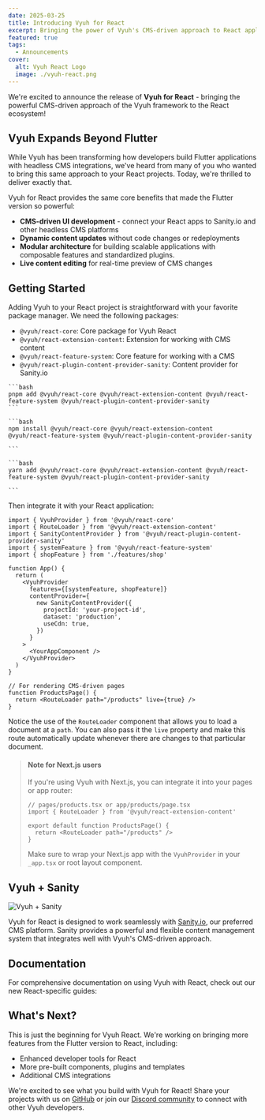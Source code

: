 ```yaml
---
date: 2025-03-25
title: Introducing Vyuh for React
excerpt: Bringing the power of Vyuh's CMS-driven approach to React applications
featured: true
tags:
  - Announcements
cover:
  alt: Vyuh React Logo
  image: ./vyuh-react.png
---
```



We're excited to announce the release of **Vyuh for React** - bringing the
powerful CMS-driven approach of the Vyuh framework to the React ecosystem!

## Vyuh Expands Beyond Flutter

While Vyuh has been transforming how developers build Flutter applications with
headless CMS integrations, we've heard from many of you who wanted to bring this
same approach to your React projects. Today, we're thrilled to deliver exactly
that.

Vyuh for React provides the same core benefits that made the Flutter version so
powerful:

- **CMS-driven UI development** - connect your React apps to Sanity.io and other
  headless CMS platforms
- **Dynamic content updates** without code changes or redeployments
- **Modular architecture** for building scalable applications with composable
  features and standardized plugins.
- **Live content editing** for real-time preview of CMS changes

## Getting Started

Adding Vyuh to your React project is straightforward with your favorite package
manager. We need the following packages:

- `@vyuh/react-core`: Core package for Vyuh React
- `@vyuh/react-extension-content`: Extension for working with CMS content
- `@vyuh/react-feature-system`: Core feature for working with a CMS
- `@vyuh/react-plugin-content-provider-sanity`: Content provider for Sanity.io

<Tabs>
  <TabItem label="pnpm">

    ```bash
    pnpm add @vyuh/react-core @vyuh/react-extension-content @vyuh/react-feature-system @vyuh/react-plugin-content-provider-sanity
    ```

  </TabItem>
  <TabItem label="npm">

    ```bash
    npm install @vyuh/react-core @vyuh/react-extension-content @vyuh/react-feature-system @vyuh/react-plugin-content-provider-sanity

    ```

  </TabItem>
  <TabItem label="yarn">

    ```bash
    yarn add @vyuh/react-core @vyuh/react-extension-content @vyuh/react-feature-system @vyuh/react-plugin-content-provider-sanity

    ```

  </TabItem>
</Tabs>

Then integrate it with your React application:

```tsx
import { VyuhProvider } from '@vyuh/react-core'
import { RouteLoader } from '@vyuh/react-extension-content'
import { SanityContentProvider } from '@vyuh/react-plugin-content-provider-sanity'
import { systemFeature } from '@vyuh/react-feature-system'
import { shopFeature } from './features/shop'

function App() {
  return (
    <VyuhProvider
      features={[systemFeature, shopFeature]}
      contentProvider={
        new SanityContentProvider({
          projectId: 'your-project-id',
          dataset: 'production',
          useCdn: true,
        })
      }
    >
      <YourAppComponent />
    </VyuhProvider>
  )
}

// For rendering CMS-driven pages
function ProductsPage() {
  return <RouteLoader path="/products" live={true} />
}
```

Notice the use of the `RouteLoader` component that allows you to load a document
at a `path`. You can also pass it the `live` property and make this route
automatically update whenever there are changes to that particular document.

> #### Note for Next.js users
>
> If you're using Vyuh with Next.js, you can integrate it into your pages or app
> router:
>
> ```tsx
> // pages/products.tsx or app/products/page.tsx
> import { RouteLoader } from '@vyuh/react-extension-content'
>
> export default function ProductsPage() {
>   return <RouteLoader path="/products" />
> }
> ```
>
> Make sure to wrap your Next.js app with the `VyuhProvider` in your `_app.tsx`
> or root layout component.

## Vyuh + Sanity

![Vyuh + Sanity](./vyuh-sanity.png)

Vyuh for React is designed to work seamlessly with
[Sanity.io](https://sanity.io), our preferred CMS platform. Sanity provides a
powerful and flexible content management system that integrates well with Vyuh's
CMS-driven approach.

## Documentation

For comprehensive documentation on using Vyuh with React, check out our new
React-specific guides:

<LinkCard href="/react/getting-started" title="React Getting Started Guide" />

## What's Next?

This is just the beginning for Vyuh React. We're working on bringing more
features from the Flutter version to React, including:

- Enhanced developer tools for React
- More pre-built components, plugins and templates
- Additional CMS integrations

We're excited to see what you build with Vyuh for React! Share your projects
with us on [GitHub](https://github.com/vyuh-tech/vyuh) or join our
[Discord community](https://discord.gg/b49sbjqszG) to connect with other Vyuh
developers.
